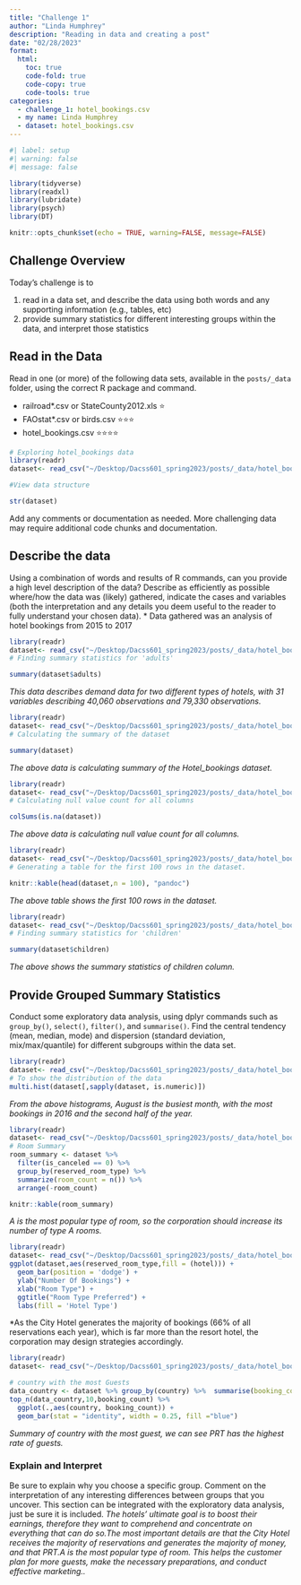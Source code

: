 ```yaml
---
title: "Challenge 1"
author: "Linda Humphrey"
description: "Reading in data and creating a post"
date: "02/28/2023"
format:
  html:
    toc: true
    code-fold: true
    code-copy: true
    code-tools: true
categories:
  - challenge_1: hotel_bookings.csv
  - my name: Linda Humphrey
  - dataset: hotel_bookings.csv
---
```


```r
#| label: setup
#| warning: false
#| message: false

library(tidyverse)
library(readxl)
library(lubridate)
library(psych)
library(DT)

knitr::opts_chunk$set(echo = TRUE, warning=FALSE, message=FALSE)
```

## Challenge Overview

Today's challenge is to

1)  read in a data set, and describe the data using both words and any supporting information (e.g., tables, etc)
2)  provide summary statistics for different interesting groups within the data, and interpret those statistics

## Read in the Data

Read in one (or more) of the following data sets, available in the `posts/_data` folder, using the correct R package and command.

-   railroad\*.csv or StateCounty2012.xls ⭐
-   FAOstat\*.csv or birds.csv ⭐⭐⭐
-   hotel_bookings.csv ⭐⭐⭐⭐

```r
# Exploring hotel_bookings data
library(readr)
dataset<- read_csv("~/Desktop/Dacss601_spring2023/posts/_data/hotel_bookings.csv") 

#View data structure

str(dataset)
```


Add any comments or documentation as needed. More challenging data may require additional code chunks and documentation.

## Describe the data

Using a combination of words and results of R commands, can you provide a high level description of the data? Describe as efficiently as possible where/how the data was (likely) gathered, indicate the cases and variables (both the interpretation and any details you deem useful to the reader to fully understand your chosen data).
* Data gathered was an analysis of hotel bookings from 2015 to 2017

```r
library(readr)
dataset<- read_csv("~/Desktop/Dacss601_spring2023/posts/_data/hotel_bookings.csv") 
# Finding summary statistics for 'adults'

summary(dataset$adults)
```
*This data describes demand data for two different types of hotels, with 31 variables describing 40,060 observations and 79,330 observations.*

```r
library(readr)
dataset<- read_csv("~/Desktop/Dacss601_spring2023/posts/_data/hotel_bookings.csv") 
# Calculating the summary of the dataset

summary(dataset)

```
*The above data is calculating summary of the Hotel_bookings dataset.*
```r
library(readr)
dataset<- read_csv("~/Desktop/Dacss601_spring2023/posts/_data/hotel_bookings.csv") 
# Calculating null value count for all columns

colSums(is.na(dataset))

```
*The above data is calculating null value count for all columns.*
```r
library(readr)
dataset<- read_csv("~/Desktop/Dacss601_spring2023/posts/_data/hotel_bookings.csv") 
# Generating a table for the first 100 rows in the dataset.

knitr::kable(head(dataset,n = 100), "pandoc")

```
*The above table shows the first 100 rows in the dataset.*
```r
library(readr)
dataset<- read_csv("~/Desktop/Dacss601_spring2023/posts/_data/hotel_bookings.csv") 
# Finding summary statistics for 'children'

summary(dataset$children)
```
*The above shows the summary statistics of children column.*

## Provide Grouped Summary Statistics

Conduct some exploratory data analysis, using dplyr commands such as `group_by()`, `select()`, `filter()`, and `summarise()`. Find the central tendency (mean, median, mode) and dispersion (standard deviation, mix/max/quantile) for different subgroups within the data set.

```r
library(readr)
dataset<- read_csv("~/Desktop/Dacss601_spring2023/posts/_data/hotel_bookings.csv") 
# To show the distribution of the data
multi.hist(dataset[,sapply(dataset, is.numeric)])
```
*From the above histograms, August is the busiest month, with the most bookings in 2016 and the second half of the year.*

```r
library(readr)
dataset<- read_csv("~/Desktop/Dacss601_spring2023/posts/_data/hotel_bookings.csv")
# Room Summary
room_summary <- dataset %>%
  filter(is_canceled == 0) %>% 
  group_by(reserved_room_type) %>%
  summarize(room_count = n()) %>% 
  arrange(-room_count)

knitr::kable(room_summary)
```
*A is the most popular type of room, so the corporation should increase its number of type A rooms.*
```r
library(readr)
dataset<- read_csv("~/Desktop/Dacss601_spring2023/posts/_data/hotel_bookings.csv")
ggplot(dataset,aes(reserved_room_type,fill = (hotel))) +
  geom_bar(position = 'dodge') +
  ylab("Number Of Bookings") +
  xlab("Room Type") +
  ggtitle("Room Type Preferred") +
  labs(fill = 'Hotel Type')
```

*As the City Hotel generates the majority of bookings (66% of all reservations each year), which is far more than the resort hotel, the corporation may design strategies accordingly.
```r
library(readr)
dataset<- read_csv("~/Desktop/Dacss601_spring2023/posts/_data/hotel_bookings.csv")

# country with the most Guests
data_country <- dataset %>% group_by(country) %>%  summarise(booking_count = n()) %>% arrange(desc(booking_count))
top_n(data_country,10,booking_count) %>% 
  ggplot(.,aes(country, booking_count)) +
  geom_bar(stat = "identity", width = 0.25, fill ="blue")

```

*Summary of country with the most guest, we can see PRT has the highest rate of guests.*

### Explain and Interpret

Be sure to explain why you choose a specific group. Comment on the interpretation of any interesting differences between groups that you uncover. This section can be integrated with the exploratory data analysis, just be sure it is included.
*The hotels' ultimate goal is to boost their earnings, therefore they want to comprehend and concentrate on everything that can do so.The most important details are that the City Hotel receives the majority of reservations and generates the majority of money, and that PRT.A is the most popular type of room. This helps the customer plan for more guests, make the necessary preparations, and conduct effective marketing..*
